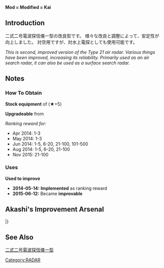 {{EquipmentInfo|89}}

'''Mod = Modified = Kai'''

==Introduction==
二式二号電波探信儀一型の改良型です。
様々な改良と調整によって、安定性が向上しました。
対空用ですが、対水上電探としても使用可能です。

''This is second, improved version of the Type 21 air radar. Various things have been improved, increasing its reliability. Primarily used as an air search radar, it can also be used as a surface search radar.''

==Notes==
<div class="mw-collapsible"><h3>How To Obtain</h3>
<div class="mw-collapsible-content">
'''Stock equipment''' of {{Ship/Link|Hiei Kai Ni C}} (★+5)

'''Upgradeable''' from {{Equipment/Link|Type 21 Air Radar}}

''Ranking reward for:''
* Apr 2014: 1-3
* May 2014: 1-3
* Jun 2014: 1-5, 6-20, 21-100, 101-500
* Aug 2014: 1-5, 6-20, 21-100
* Nov 2015: 21-100

</div></div>

<div class="mw-collapsible"><h3>Uses</h3>
<div class="mw-collapsible-content">
'''Used to improve''' {{Equipment/Link|Type 21 Air Radar}}

</div></div>


<div class="mw-collapsible><h3>Updates History</h3>
<div class="mw-collapsible-content>
* '''2014-05-14:''' '''Implemented''' as ranking reward
* '''2015-06-12:''' Became '''improvable'''
</div></div>

==Akashi's Improvement Arsenal==
{{AkashiWorkshop}}
{{AkashiWorkshopLine
|Name={{PAGENAME}}
|ItemType=Radar
|Fuel=10
|Ammo=0
|Steel=60
|Baux=70
|Mats0-5=6/8
|Mats6-9=10/12
|Mats10=-
|Screws0-5=2/3
|Screws6-9=4/8
|Screws10=-
|EquipConsume0-5=1x{{Radar|Type 21 Air RADAR}}
|EquipConsume6-9=2x{{Radar|Type 21 Air RADAR}}
|EquipConsume10=-
|Tue=M<br>M2<br>&nbsp;
|Wed=M<br>M2<br>&nbsp;
|Thu=M<br>&nbsp;<br>Y
|Sun=&nbsp;<br>&nbsp;<br>Y
|2ndShip=[[Musashi|Musashi&nbsp;(base/Kai)]]<br>[[Musashi#Second Upgrade|Musashi Kai Ni]]<br>[[Yamato]]
|Notes=
}}
|}

==See Also==
[[wikipedia:ja:二式二号電波探信儀一型|二式二号電波探信儀一型]]
{{Equipmentlist}}

[[Category:RADAR]]
